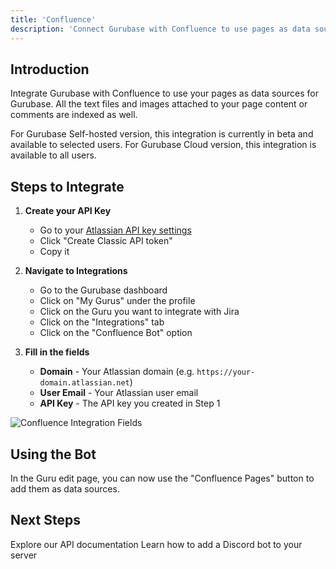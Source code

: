 ```yaml
---
title: 'Confluence'
description: 'Connect Gurubase with Confluence to use pages as data sources'
---
```


## Introduction

Integrate Gurubase with Confluence to use your pages as data sources for Gurubase. All the text files and images attached to your page content or comments are indexed as well.

<Note>
  For Gurubase Self-hosted version, this integration is currently in beta and available to selected users.
  For Gurubase Cloud version, this integration is available to all users.
</Note>

## Steps to Integrate

1. **Create your API Key**
    - Go to your [Atlassian API key settings](https://id.atlassian.com/manage-profile/security/api-tokens)
    - Click "Create Classic API token"
    - Copy it

2. **Navigate to Integrations**
   - Go to the Gurubase dashboard
   - Click on "My Gurus" under the profile
   - Click on the Guru you want to integrate with Jira
   - Click on the "Integrations" tab
   - Click on the "Confluence Bot" option

3. **Fill in the fields**
    - **Domain** - Your Atlassian domain (e.g. `https://your-domain.atlassian.net`)
    - **User Email** - Your Atlassian user email
    - **API Key** - The API key you created in Step 1

<Frame>
  <img src="/images/confluence-fields.png" alt="Confluence Integration Fields" />
</Frame>

## Using the Bot

In the Guru edit page, you can now use the "Confluence Pages" button to add them as data sources.

## Next Steps

<CardGroup cols={2}>
  <Card
    title="API Reference"
    icon="code"
    href="/api-reference/introduction"
  >
    Explore our API documentation
  </Card>
  <Card
    title="Add Discord Bot to Your Server"
    icon="discord"
    href="/integrations/bots/discord"
  >
    Learn how to add a Discord bot to your server
  </Card>
</CardGroup>
